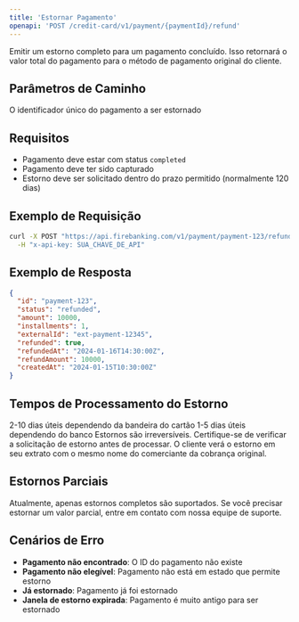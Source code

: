 ```yaml
---
title: 'Estornar Pagamento'
openapi: 'POST /credit-card/v1/payment/{paymentId}/refund'
---
```


Emitir um estorno completo para um pagamento concluído. Isso retornará o valor total do pagamento para o método de pagamento original do cliente.

## Parâmetros de Caminho

<ParamField path="paymentId" type="string" required>
  O identificador único do pagamento a ser estornado
</ParamField>

## Requisitos

- Pagamento deve estar com status `completed`
- Pagamento deve ter sido capturado
- Estorno deve ser solicitado dentro do prazo permitido (normalmente 120 dias)

## Exemplo de Requisição

```bash cURL
curl -X POST "https://api.firebanking.com/v1/payment/payment-123/refund" \
  -H "x-api-key: SUA_CHAVE_DE_API"
```

## Exemplo de Resposta

```json Resposta
{
  "id": "payment-123",
  "status": "refunded",
  "amount": 10000,
  "installments": 1,
  "externalId": "ext-payment-12345",
  "refunded": true,
  "refundedAt": "2024-01-16T14:30:00Z",
  "refundAmount": 10000,
  "createdAt": "2024-01-15T10:30:00Z"
}
```

## Tempos de Processamento do Estorno

<CardGroup cols={2}>
  <Card title="Cartões de Crédito" icon="credit-card">
    2-10 dias úteis dependendo da bandeira do cartão
  </Card>
  <Card title="Cartões de Débito" icon="credit-card">
    1-5 dias úteis dependendo do banco
  </Card>
</CardGroup>

<Warning>
  Estornos são irreversíveis. Certifique-se de verificar a solicitação de estorno antes de processar.
</Warning>

<Info>
  O cliente verá o estorno em seu extrato com o mesmo nome do comerciante da cobrança original.
</Info>

## Estornos Parciais

Atualmente, apenas estornos completos são suportados. Se você precisar estornar um valor parcial, entre em contato com nossa equipe de suporte.

## Cenários de Erro

- **Pagamento não encontrado**: O ID do pagamento não existe
- **Pagamento não elegível**: Pagamento não está em estado que permite estorno
- **Já estornado**: Pagamento já foi estornado
- **Janela de estorno expirada**: Pagamento é muito antigo para ser estornado